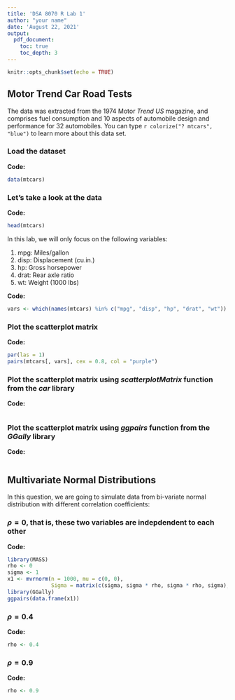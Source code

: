 ```yaml
---
title: 'DSA 8070 R Lab 1'
author: "your name"
date: 'August 22, 2021'
output:
  pdf_document:
    toc: true
    toc_depth: 3
---
```


```r
knitr::opts_chunk$set(echo = TRUE)
```


## Motor Trend Car Road Tests


The data was extracted from the 1974 Motor *Trend US* magazine, and comprises fuel consumption and 10 aspects of automobile design and performance for 32 automobiles.
You can type `r colorize("? mtcars", "blue")` to learn more about this data set. 

### Load the dataset

**Code:**

```r
data(mtcars)
```

### Let's take a look at the data

**Code:**

```r
head(mtcars)
```

In this lab, we will only focus on the following variables:

1. mpg:	Miles/gallon
2. disp: Displacement (cu.in.)
3. hp:	Gross horsepower
4. drat:	Rear axle ratio
5. wt:	Weight (1000 lbs)

**Code:**

```r
vars <- which(names(mtcars) %in% c("mpg", "disp", "hp", "drat", "wt"))
```

### Plot the scatterplot matrix

**Code:**

```r
par(las = 1)
pairs(mtcars[, vars], cex = 0.8, col = "purple")
```

### Plot the scatterplot matrix using *scatterplotMatrix* function from the *car* library 

**Code:**

```r

```

### Plot the scatterplot matrix using *ggpairs* function from the *GGally* library

**Code:**

```r

```

## Multivariate Normal Distributions

In this question, we are going to simulate data from bi-variate normal distribution with different correlation coefficients:

### $\rho=0$, that is, these two variables are indepdendent to each other

**Code:**

```r
library(MASS)
rho <- 0
sigma <- 1
x1 <- mvrnorm(n = 1000, mu = c(0, 0),
              Sigma = matrix(c(sigma, sigma * rho, sigma * rho, sigma), 2))
library(GGally)
ggpairs(data.frame(x1))
```

### $\rho=0.4$

**Code:**

```r
rho <- 0.4

```

### $\rho=0.9$

**Code:**

```r
rho <- 0.9

```





